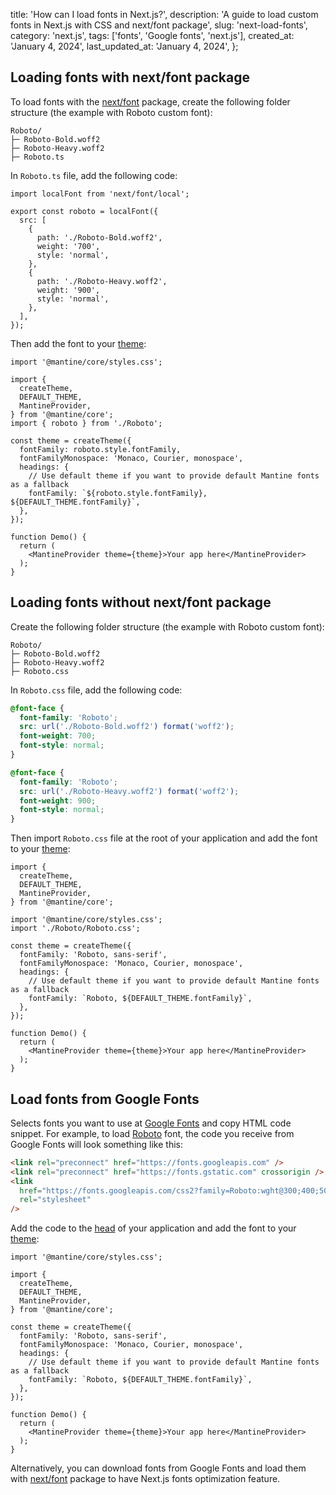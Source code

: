 
  title: 'How can I load fonts in Next.js?',
  description:
    'A guide to load custom fonts in Next.js with CSS and next/font package',
  slug: 'next-load-fonts',
  category: 'next.js',
  tags: ['fonts', 'Google fonts', 'next.js'],
  created_at: 'January 4, 2024',
  last_updated_at: 'January 4, 2024',
};


## Loading fonts with next/font package

To load fonts with the [next/font](https://nextjs.org/docs/pages/building-your-application/optimizing/fonts)
package, create the following folder structure (the example with Roboto custom font):

```plaintext
Roboto/
├─ Roboto-Bold.woff2
├─ Roboto-Heavy.woff2
├─ Roboto.ts
```

In `Roboto.ts` file, add the following code:

```tsx
import localFont from 'next/font/local';

export const roboto = localFont({
  src: [
    {
      path: './Roboto-Bold.woff2',
      weight: '700',
      style: 'normal',
    },
    {
      path: './Roboto-Heavy.woff2',
      weight: '900',
      style: 'normal',
    },
  ],
});
```

Then add the font to your [theme](https://mantine.dev/theming/theme-object/):

```tsx
import '@mantine/core/styles.css';

import {
  createTheme,
  DEFAULT_THEME,
  MantineProvider,
} from '@mantine/core';
import { roboto } from './Roboto';

const theme = createTheme({
  fontFamily: roboto.style.fontFamily,
  fontFamilyMonospace: 'Monaco, Courier, monospace',
  headings: {
    // Use default theme if you want to provide default Mantine fonts as a fallback
    fontFamily: `${roboto.style.fontFamily}, ${DEFAULT_THEME.fontFamily}`,
  },
});

function Demo() {
  return (
    <MantineProvider theme={theme}>Your app here</MantineProvider>
  );
}
```

## Loading fonts without next/font package

Create the following folder structure (the example with Roboto custom font):

```plaintext
Roboto/
├─ Roboto-Bold.woff2
├─ Roboto-Heavy.woff2
├─ Roboto.css
```

In `Roboto.css` file, add the following code:

```css
@font-face {
  font-family: 'Roboto';
  src: url('./Roboto-Bold.woff2') format('woff2');
  font-weight: 700;
  font-style: normal;
}

@font-face {
  font-family: 'Roboto';
  src: url('./Roboto-Heavy.woff2') format('woff2');
  font-weight: 900;
  font-style: normal;
}
```

Then import `Roboto.css` file at the root of your application and
add the font to your [theme](https://mantine.dev/theming/theme-object/):

```tsx
import {
  createTheme,
  DEFAULT_THEME,
  MantineProvider,
} from '@mantine/core';

import '@mantine/core/styles.css';
import './Roboto/Roboto.css';

const theme = createTheme({
  fontFamily: 'Roboto, sans-serif',
  fontFamilyMonospace: 'Monaco, Courier, monospace',
  headings: {
    // Use default theme if you want to provide default Mantine fonts as a fallback
    fontFamily: `Roboto, ${DEFAULT_THEME.fontFamily}`,
  },
});

function Demo() {
  return (
    <MantineProvider theme={theme}>Your app here</MantineProvider>
  );
}
```

## Load fonts from Google Fonts

Selects fonts you want to use at [Google Fonts](https://fonts.google.com/) and copy
HTML code snippet. For example, to load [Roboto](https://fonts.google.com/specimen/Roboto)
font, the code you receive from Google Fonts will look something like this:

```html
<link rel="preconnect" href="https://fonts.googleapis.com" />
<link rel="preconnect" href="https://fonts.gstatic.com" crossorigin />
<link
  href="https://fonts.googleapis.com/css2?family=Roboto:wght@300;400;500;700&display=swap"
  rel="stylesheet"
/>
```

Add the code to the [head](https://nextjs.org/docs/pages/api-reference/components/head)
of your application and add the font to your [theme](https://mantine.dev/theming/theme-object/):

```tsx
import '@mantine/core/styles.css';

import {
  createTheme,
  DEFAULT_THEME,
  MantineProvider,
} from '@mantine/core';

const theme = createTheme({
  fontFamily: 'Roboto, sans-serif',
  fontFamilyMonospace: 'Monaco, Courier, monospace',
  headings: {
    // Use default theme if you want to provide default Mantine fonts as a fallback
    fontFamily: `Roboto, ${DEFAULT_THEME.fontFamily}`,
  },
});

function Demo() {
  return (
    <MantineProvider theme={theme}>Your app here</MantineProvider>
  );
}
```

Alternatively, you can download fonts from Google Fonts and load them with
[next/font](https://nextjs.org/docs/pages/building-your-application/optimizing/fonts)
package to have Next.js fonts optimization feature.
